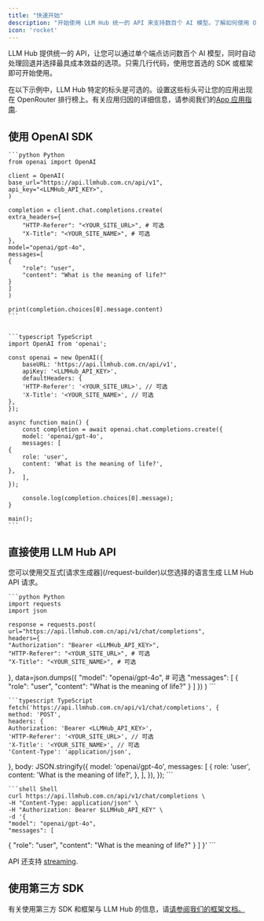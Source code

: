 ```yaml
---
title: "快速开始"
description: "开始使用 LLM Hub 统一的 API 来支持数百个 AI 模型。了解如何使用 OpenAI SDK、直接 API 调用或第三方框架进行集成。"
icon: 'rocket'
---
```


LLM Hub 提供统一的 API，让您可以通过单个端点访问数百个 AI 模型，同时自动处理回退并选择最具成本效益的选项。只需几行代码，使用您首选的 SDK 或框架即可开始使用。

在以下示例中，LLM Hub 特定的标头是可选的。设置这些标头可让您的应用出现在 OpenRouter 排行榜上。有关应用归因的详细信息，请参阅我们的[App 应用指南](/docs/features/app-attribution).

## 使用 OpenAI SDK

<CodeGroup>

    ```python Python
    from openai import OpenAI

    client = OpenAI(
    base_url="https://api.llmhub.com.cn/api/v1",
    api_key="<LLMHub_API_KEY>",
    )

    completion = client.chat.completions.create(
    extra_headers={
        "HTTP-Referer": "<YOUR_SITE_URL>", # 可选
        "X-Title": "<YOUR_SITE_NAME>", # 可选
    },
    model="openai/gpt-4o",
    messages=[
    {
        "role": "user",
        "content": "What is the meaning of life?"
    }
    ]
    )

    print(completion.choices[0].message.content)
    ```


    ```typescript TypeScript
    import OpenAI from 'openai';

    const openai = new OpenAI({
        baseURL: 'https://api.llmhub.com.cn/api/v1',
        apiKey: '<LLMHub_API_KEY>',
        defaultHeaders: {
        'HTTP-Referer': '<YOUR_SITE_URL>', // 可选
        'X-Title': '<YOUR_SITE_NAME>', // 可选
    },
    });

    async function main() {
        const completion = await openai.chat.completions.create({
        model: 'openai/gpt-4o',
        messages: [
    {
        role: 'user',
        content: 'What is the meaning of life?',
    },
        ],
    });

        console.log(completion.choices[0].message);
    }

    main();
    ```

</CodeGroup>

## 直接使用 LLM Hub API

<Tip>
    您可以使用交互式[请求生成器](/request-builder)以您选择的语言生成 LLM Hub API 请求。
</Tip>

<CodeGroup>

    ```python Python
    import requests
    import json

    response = requests.post(
    url="https://api.llmhub.com.cn/api/v1/chat/completions",
    headers={
    "Authorization": "Bearer <LLMHub_API_KEY>",
    "HTTP-Referer": "<YOUR_SITE_URL>", # 可选
    "X-Title": "<YOUR_SITE_NAME>", # 可选
},
    data=json.dumps({
    "model": "openai/gpt-4o", # 可选
    "messages": [
{
    "role": "user",
    "content": "What is the meaning of life?"
}
    ]
})
    )
    ```


    ```typescript TypeScript
    fetch('https://api.llmhub.com.cn/api/v1/chat/completions', {
    method: 'POST',
    headers: {
    Authorization: 'Bearer <LLMHub_API_KEY>',
    'HTTP-Referer': '<YOUR_SITE_URL>', // 可选
    'X-Title': '<YOUR_SITE_NAME>', // 可选
    'Content-Type': 'application/json',
},
    body: JSON.stringify({
    model: 'openai/gpt-4o',
    messages: [
{
    role: 'user',
    content: 'What is the meaning of life?',
},
    ],
}),
});
    ```


    ```shell Shell
    curl https://api.llmhub.com.cn/api/v1/chat/completions \
    -H "Content-Type: application/json" \
    -H "Authorization: Bearer $LLMHub_API_KEY" \
    -d '{
    "model": "openai/gpt-4o",
    "messages": [
{
    "role": "user",
    "content": "What is the meaning of life?"
}
    ]
}'
    ```

</CodeGroup>

API 还支持 [streaming](/docs/api-reference/streaming).

## 使用第三方 SDK

有关使用第三方 SDK 和框架与 LLM Hub 的信息，请[请参阅我们的框架文档。](/docs/community/frameworks-overview)